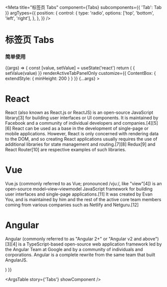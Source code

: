 
<Meta
  title="标签页 Tabs"
  component={Tabs}
  subcomponents={{ 'Tab': Tab }}
  argTypes={{
    position: {
      control: {
        type: 'radio',
        options: ['top', 'bottom', 'left', 'right'],
      },
    },
  }}
/>

# 标签页 Tabs

### 简单使用

<Canvas>
  <Story name="Tabs" args={{ position: 'top', className: undefined, style: undefined, renderActiveTabPanelOnly: undefined, customize: undefined }}>
    {(args) => {
      const [value, setValue] = useState('react')
      return (
        <Tabs
          value={value}
          onChange={(value) => { setValue(value) }}
          renderActiveTabPanelOnly
          customize={{
            ContentBox: {
              extendStyle: { minHeight: 200 }
            }
          }}
          {...args}
        >
          <Tab value={"react"} label={"React"}>
            <h1>React</h1>
            <p>React (also known as React.js or ReactJS) is an open-source JavaScript library[3] for building user interfaces or UI components. It is maintained by Facebook and a community of individual developers and companies.[4][5][6] React can be used as a base in the development of single-page or mobile applications. However, React is only concerned with rendering data to the DOM, and so creating React applications usually requires the use of additional libraries for state management and routing.[7][8] Redux[9] and React Router[10] are respective examples of such libraries.</p>
          </Tab>
          <Tab value={"vue"} label={"Vue"}>
            <h1>Vue</h1>
            <p>Vue.js (commonly referred to as Vue; pronounced /vjuː/, like "view"[4]) is an open-source model–view–viewmodel JavaScript framework for building user interfaces and single-page applications.[11] It was created by Evan You, and is maintained by him and the rest of the active core team members coming from various companies such as Netlify and Netguru.[12]</p>
          </Tab>
          <Tab value={"angular"} label={"Angular"}>
            <h1>Angular</h1>
            <p>Angular (commonly referred to as "Angular 2+" or "Angular v2 and above")[3][4] is a TypeScript-based open-source web application framework led by the Angular Team at Google and by a community of individuals and corporations. Angular is a complete rewrite from the same team that built AngularJS.</p>
          </Tab>
        </Tabs>
      )
    }}
  </Story>
</Canvas>

<ArgsTable story={'Tabs'} showComponent />
